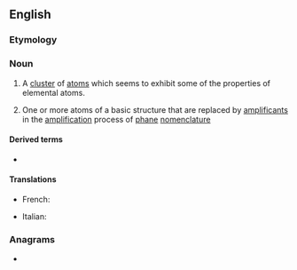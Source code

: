 ==English==

===Etymology===
{{prefix|super|atom|lang=en}}

===Noun===
{{en-noun}}
{{wikipedia}}

# {{label|en|physics|chemistry}} A [[cluster]] of [[atom]]s which seems to exhibit some of the properties of elemental atoms.
# {{label|en|organic chemistry}} One or more atoms of a basic structure that are replaced by [[amplificant]]s in the [[amplification]] process of [[phane]] [[nomenclature]]

====Derived terms====
* {{l|en|superatomic}}

====Translations====
{{trans-top|a cluster of atoms which seems to exhibit some of the properties of elemental atoms}}
* French: {{t|fr|superatome|m}}
{{trans-mid}}
* Italian: {{t+|it|superatomo|m}}
{{trans-bottom}}

===Anagrams===
* {{l|en|mousetrap}}